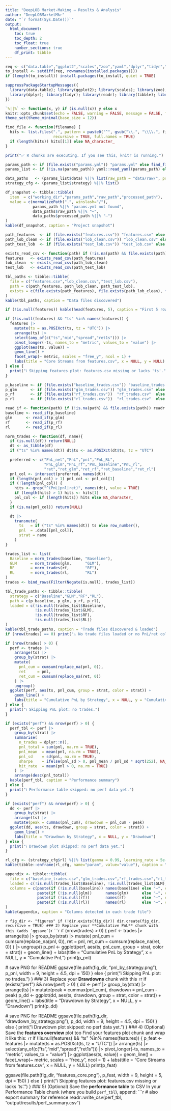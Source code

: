 ```yaml
---
title: "DeepLOB Market-Making — Results & Analysis"
author: "DeepLOBMarketMkr"
date: "`r format(Sys.Date())`"
output:
  html_document:
    toc: true
    toc_depth: 2
    toc_float: true
    number_sections: true
    df_print: tibble
---
```


```r
req <- c("data.table","ggplot2","scales","zoo","yaml","dplyr","tidyr","readr","tibble","tools","stringr","knitr")
to_install <- setdiff(req, rownames(installed.packages()))
if (length(to_install)) install.packages(to_install, quiet = TRUE)

suppressPackageStartupMessages({
  library(data.table); library(ggplot2); library(scales); library(zoo); library(yaml)
  library(dplyr); library(tidyr); library(readr); library(tibble); library(tools); library(stringr); library(knitr)
})

`%||%` <- function(x, y) if (is.null(x)) y else x
knitr::opts_chunk$set(echo = FALSE, warning = FALSE, message = FALSE, fig.width = 9, fig.height = 4.5)
theme_set(theme_minimal(base_size = 12))

find_file <- function(filename) {
  hits <- list.files(".", pattern = paste0("^", gsub("\\.", "\\\\.", filename), "$"),
                     recursive = TRUE, full.names = TRUE)
  if (length(hits)) hits[[1]] else NA_character_
}
```

```r
print("✅ R chunks are executing. If you see this, knitr is running.")
```

```r
params_path <- if (file.exists("params.yml")) "params.yml" else find_file("params.yml")
params_list <- if (!is.na(params_path)) yaml::read_yaml(params_path) else NULL

data_paths   <- (params_list$data) %||% list(raw_path = "data/raw/", processed_path = "data/processed/")
strategy_cfg <- (params_list$strategy) %||% list()

df_snapshot <- tibble::tibble(
  item  = c("working_dir","params_path","raw_path","processed_path"),
  value = c(normalizePath(".", winslash="/"),
            params_path %||% "params.yml not found",
            data_paths$raw_path %||% "—",
            data_paths$processed_path %||% "—")
)
kable(df_snapshot, caption = "Project snapshot")
```

```r
path_features  <- if (file.exists("features.csv")) "features.csv" else find_file("features.csv")
path_lob_clean <- if (file.exists("lob_clean.csv")) "lob_clean.csv" else find_file("lob_clean.csv")
path_test_lob  <- if (file.exists("test_lob.csv")) "test_lob.csv" else find_file("test_lob.csv")

exists_read_csv <- function(path) if (!is.na(path) && file.exists(path)) suppressMessages(readr::read_csv(path, show_col_types = FALSE)) else NULL
features   <- exists_read_csv(path_features)
lob_clean  <- exists_read_csv(path_lob_clean)
test_lob   <- exists_read_csv(path_test_lob)

tbl_paths <- tibble::tibble(
  file = c("features.csv","lob_clean.csv","test_lob.csv"),
  path = c(path_features, path_lob_clean, path_test_lob),
  exists = c(file.exists(path_features), file.exists(path_lob_clean), file.exists(path_test_lob))
)
kable(tbl_paths, caption = "Data files discovered")

if (!is.null(features)) kable(head(features, 5), caption = "First 5 rows of features.csv")
```

```r
if (!is.null(features) && "ts" %in% names(features)) {
  features |>
    mutate(ts = as.POSIXct(ts, tz = "UTC")) |>
    arrange(ts) |>
    select(any_of(c("ts","mid","spread","ret1s"))) |>
    pivot_longer(-ts, names_to = "metric", values_to = "value") |>
    ggplot(aes(ts, value)) + 
    geom_line() + 
    facet_wrap(~ metric, scales = "free_y", ncol = 1) +
    labs(title = "Core Streams from features.csv", x = NULL, y = NULL)
} else {
  print("ℹ️ Skipping features plot: features.csv missing or lacks 'ts'.")
}
```

```r
p_baseline <- if (file.exists("baseline_trades.csv")) "baseline_trades.csv" else find_file("baseline_trades.csv")
p_glm      <- if (file.exists("glm_trades.csv")) "glm_trades.csv" else find_file("glm_trades.csv")
p_rf       <- if (file.exists("rf_trades.csv"))  "rf_trades.csv"  else find_file("rf_trades.csv")
p_rl       <- if (file.exists("rl_trades.csv"))  "rl_trades.csv"  else find_file("rl_trades.csv")

read_if <- function(path) if (!is.na(path) && file.exists(path)) readr::read_csv(path, show_col_types = FALSE) else NULL
baseline <- read_if(p_baseline)
glm      <- read_if(p_glm)
rf       <- read_if(p_rf)
rl       <- read_if(p_rl)

norm_trades <- function(df, name){
  if (is.null(df)) return(NULL)
  dt <- as_tibble(df)
  if ("ts" %in% names(dt)) dt$ts <- as.POSIXct(dt$ts, tz = "UTC")

  preferred <- c("PnL_net","PnL","pnl","PnL_RL",
                 "PnL_glm","PnL_rf","PnL_baseline","PnL_rl",
                 "ret","ret_glm","ret_rf","ret_baseline","ret_rl")
  pnl_col <- intersect(preferred, names(dt))
  if (length(pnl_col) > 1) pnl_col <- pnl_col[1]
  if (!length(pnl_col)) {
    hits <- grep("^(PnL|pnl|ret)", names(dt), value = TRUE)
    if (length(hits) > 1) hits <- hits[1]
    pnl_col <- if (length(hits)) hits else NA_character_
  }
  if (is.na(pnl_col)) return(NULL)

  dt |>
    transmute(
      ts   = if ("ts" %in% names(dt)) ts else row_number(),
      pnl  = .data[[pnl_col]],
      strat = name
    )
}

trades_list <- list(
  Baseline = norm_trades(baseline, "Baseline"),
  GLM      = norm_trades(glm,      "GLM"),
  RF       = norm_trades(rf,       "RF"),
  RL       = norm_trades(rl,       "RL")
)
trades <- bind_rows(Filter(Negate(is.null), trades_list))

tbl_trade_paths <- tibble::tibble(
  strategy = c("Baseline","GLM","RF","RL"),
  path = c(p_baseline, p_glm, p_rf, p_rl),
  loaded = c(!is.null(trades_list$Baseline),
             !is.null(trades_list$GLM),
             !is.null(trades_list$RF),
             !is.null(trades_list$RL))
)
kable(tbl_trade_paths, caption = "Trade files discovered & loaded")
if (nrow(trades) == 0) print("⚠️ No trade files loaded or no PnL/ret column detected.")
```

```r
if (nrow(trades) > 0) {
  perf <- trades |>
    arrange(ts) |>
    group_by(strat) |>
    mutate(
      pnl_cum = cumsum(replace_na(pnl, 0)),
      ret     = pnl,
      ret_cum = cumsum(replace_na(ret, 0))
    ) |>
    ungroup()
  ggplot(perf, aes(ts, pnl_cum, group = strat, color = strat)) +
    geom_line() +
    labs(title = "Cumulative PnL by Strategy", x = NULL, y = "Cumulative PnL")
} else {
  print("ℹ️ Skipping PnL plot: no trades.")
}
```

```r
if (exists("perf") && nrow(perf) > 0) {
  perf_tbl <- perf |>
    group_by(strat) |>
    summarise(
      n_trades = dplyr::n(),
      pnl_total = sum(pnl, na.rm = TRUE),
      pnl_mean  = mean(pnl, na.rm = TRUE),
      pnl_sd    = sd(pnl, na.rm = TRUE),
      sharpe    = ifelse(pnl_sd > 0, pnl_mean / pnl_sd * sqrt(252), NA_real_),
      hit_rate  = mean(pnl > 0, na.rm = TRUE)
    ) |>
    arrange(desc(pnl_total))
  kable(perf_tbl, caption = "Performance summary")
} else {
  print("ℹ️ Performance table skipped: no perf data yet.")
}
```

```r
if (exists("perf") && nrow(perf) > 0) {
  dd <- perf |>
    group_by(strat) |>
    arrange(ts) |>
    mutate(peak = cummax(pnl_cum), drawdown = pnl_cum - peak)
  ggplot(dd, aes(ts, drawdown, group = strat, color = strat)) +
    geom_line() +
    labs(title = "Drawdown by Strategy", x = NULL, y = "Drawdown")
} else {
  print("ℹ️ Drawdown plot skipped: no perf data yet.")
}
```

```r
rl_cfg <- (strategy_cfg$rl) %||% list(gamma = 0.99, learning_rate = 5e-4, epsilon_start = 0.9, epsilon_end = 0.01, epsilon_decay = 50000)
kable(tibble::enframe(rl_cfg, name="param", value="value"), caption = "RL config")
```

```r
appendix <- tibble::tibble(
  file = c("baseline_trades.csv","glm_trades.csv","rf_trades.csv","rl_trades.csv"),
  loaded = c(!is.null(trades_list$Baseline), !is.null(trades_list$GLM), !is.null(trades_list$RF), !is.null(trades_list$RL)),
  columns = c(paste(if (!is.null(baseline)) names(baseline) else "—", collapse=", "),
              paste(if (!is.null(glm))      names(glm)      else "—", collapse=", "),
              paste(if (!is.null(rf))       names(rf)       else "—", collapse=", "),
              paste(if (!is.null(rl))       names(rl)       else "—", collapse=", "))
)
kable(appendix, caption = "Columns detected in each trade file")
```
```r
fig_dir <- "figures"
if (!dir.exists(fig_dir)) dir.create(fig_dir, recursive = TRUE)
### 2) Replace your **Cumulative PnL** chunk with this (adds `ggsave`)
```r
```r
if (nrow(trades) > 0) {
  perf <- trades |>
    arrange(ts) |>
    group_by(strat) |>
    mutate(
      pnl_cum = cumsum(replace_na(pnl, 0)),
      ret     = pnl,
      ret_cum = cumsum(replace_na(ret, 0))
    ) |>
    ungroup()
  p_pnl <- ggplot(perf, aes(ts, pnl_cum, group = strat, color = strat)) +
    geom_line() +
    labs(title = "Cumulative PnL by Strategy", x = NULL, y = "Cumulative PnL")
  print(p_pnl)

  # save PNG for README
  ggsave(file.path(fig_dir, "pnl_by_strategy.png"), p_pnl, width = 9, height = 4.5, dpi = 150)
} else {
  print("ℹ️ Skipping PnL plot: no trades.")
}
### 3) Replace your **Drawdowns** chunk with this
```r
```r
if (exists("perf") && nrow(perf) > 0) {
  dd <- perf |>
    group_by(strat) |>
    arrange(ts) |>
    mutate(peak = cummax(pnl_cum), drawdown = pnl_cum - peak)
  p_dd <- ggplot(dd, aes(ts, drawdown, group = strat, color = strat)) +
    geom_line() +
    labs(title = "Drawdown by Strategy", x = NULL, y = "Drawdown")
  print(p_dd)

  # save PNG for README
  ggsave(file.path(fig_dir, "drawdown_by_strategy.png"), p_dd, width = 9, height = 4.5, dpi = 150)
} else {
  print("ℹ️ Drawdown plot skipped: no perf data yet.")
}
### 4) (Optional) Save the **features overview** plot too
Find your features plot chunk and wrap it like this:
```r
```r
if (!is.null(features) && "ts" %in% names(features)) {
  p_feat <- features |>
    mutate(ts = as.POSIXct(ts, tz = "UTC")) |>
    arrange(ts) |>
    select(any_of(c("ts","mid","spread","ret1s"))) |>
    pivot_longer(-ts, names_to = "metric", values_to = "value") |>
    ggplot(aes(ts, value)) + 
    geom_line() + 
    facet_wrap(~ metric, scales = "free_y", ncol = 1) +
    labs(title = "Core Streams from features.csv", x = NULL, y = NULL)
  print(p_feat)

  ggsave(file.path(fig_dir, "features_core.png"), p_feat, width = 9, height = 5, dpi = 150)
} else {
  print("ℹ️ Skipping features plot: features.csv missing or lacks 'ts'.")
}
### 5) (Optional) Save the **performance table** to CSV
In your Performance Table chunk (where you build `perf_tbl`), append:
```r
  # also export summary for reference
  readr::write_csv(perf_tbl, "output/results/perf_summary.csv")

